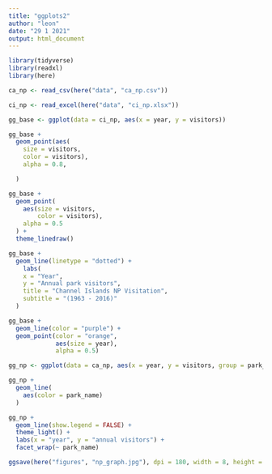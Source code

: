 ```yaml
---
title: "ggplots2"
author: "leon"
date: "29 1 2021"
output: html_document
---
```


```r
library(tidyverse)
library(readxl)
library(here)
```

```r
ca_np <- read_csv(here("data", "ca_np.csv"))
```
```r
ci_np <- read_excel(here("data", "ci_np.xlsx"))
```

```r
gg_base <- ggplot(data = ci_np, aes(x = year, y = visitors))
```

```r
gg_base +
  geom_point(aes(
    size = visitors,
    color = visitors),
    alpha = 0.8,

  )
```

```r
gg_base +
  geom_point(
    aes(size = visitors,
        color = visitors),
    alpha = 0.5
  ) +
  theme_linedraw()
```

```r
gg_base +
  geom_line(linetype = "dotted") +
    labs(
    x = "Year",
    y = "Annual park visitors",
    title = "Channel Islands NP Visitation",
    subtitle = "(1963 - 2016)"
  )
```

```r
gg_base +
  geom_line(color = "purple") +
  geom_point(color = "orange",
             aes(size = year),
             alpha = 0.5)
```

```r
gg_np <- ggplot(data = ca_np, aes(x = year, y = visitors, group = park_name))
```


```r
gg_np +
  geom_line(
    aes(color = park_name)
  )
```
```r
gg_np +
  geom_line(show.legend = FALSE) +
  theme_light() + 
  labs(x = "year", y = "annual visitors") +
  facet_wrap(~ park_name)
```
```r
ggsave(here("figures", "np_graph.jpg"), dpi = 180, width = 8, height = 7)
```


